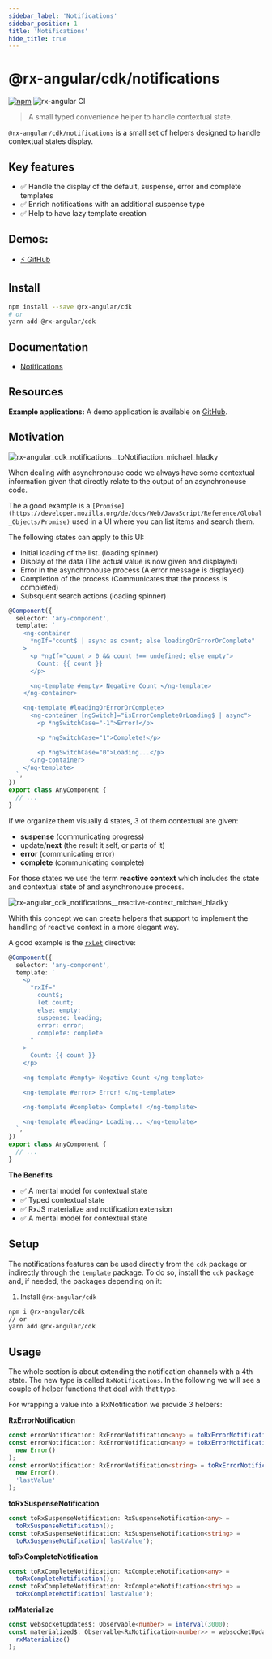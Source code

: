 ```yaml
---
sidebar_label: 'Notifications'
sidebar_position: 1
title: 'Notifications'
hide_title: true
---
```


# @rx-angular/cdk/notifications

[![npm](https://img.shields.io/npm/v/%40rx-angular%2Fcdk.svg)](https://www.npmjs.com/package/%40rx-angular%2Fcdk)
![rx-angular CI](https://github.com/rx-angular/rx-angular/workflows/rx-angular%20CI/badge.svg?branch=main)

> A small typed convenience helper to handle contextual state.

`@rx-angular/cdk/notifications` is a small set of helpers designed to handle contextual states display.

## Key features

- ✅ Handle the display of the default, suspense, error and complete templates
- ✅ Enrich notifications with an additional suspense type
- ✅ Help to have lazy template creation

## Demos:

- [⚡ GitHub](https://github.com/BioPhoton/rx-angular-cdk-notifications)

## Install

```bash
npm install --save @rx-angular/cdk
# or
yarn add @rx-angular/cdk
```

## Documentation

- [Notifications](http://rx-angular.io/docs/cdk/notifications)

## Resources

**Example applications:**
A demo application is available on [GitHub](https://stackblitz.com/edit/angular-async-ngif-with-error-tpb4uc).

## Motivation

![rx-angular_cdk_notifications__toNotifiaction_michael_hladky](https://user-images.githubusercontent.com/10064416/131154927-c56e1fbe-c01f-4c8a-9445-869db3f9bd0e.png)

When dealing with asynchronouse code we always have some contextual information given that directly relate to the output of an asynchronouse code.

The a good example is a `[Promise](https://developer.mozilla.org/de/docs/Web/JavaScript/Reference/Global_Objects/Promise)` used in a UI where you can list items and search them.

The following states can apply to this UI:

- Initial loading of the list. (loading spinner)
- Display of the data (The actual value is now given and displayed)
- Error in the asynchronouse process (A error message is displayed)
- Completion of the process (Communicates that the process is completed)
- Subsquent search actions (loading spinner)

```typescript
@Component({
  selector: 'any-component',
  template: `
    <ng-container
      *ngIf="count$ | async as count; else loadingOrErrorOrComplete"
    >
      <p *ngIf="count > 0 && count !== undefined; else empty">
        Count: {{ count }}
      </p>

      <ng-template #empty> Negative Count </ng-template>
    </ng-container>

    <ng-template #loadingOrErrorOrComplete>
      <ng-container [ngSwitch]="isErrorCompleteOrLoading$ | async">
        <p *ngSwitchCase="-1">Error!</p>

        <p *ngSwitchCase="1">Complete!</p>

        <p *ngSwitchCase="0">Loading...</p>
      </ng-container>
    </ng-template>
  `,
})
export class AnyComponent {
  // ...
}
```

If we organize them visually 4 states, 3 of them contextual are given:

- **suspense** (communicating progress)
- update/**next** (the result it self, or parts of it)
- **error** (communicating error)
- **complete** (communicating complete)

For those states we use the term **reactive context** which includes the state and contextual state of and asynchronouse process.

![rx-angular_cdk_notifications__reactive-context_michael_hladky](https://user-images.githubusercontent.com/10064416/131148610-cc39370a-37d9-4bb2-b8e2-538e68405bac.png)

Whith this concept we can create helpers that support to implement the handling of reactive context in a more elegant way.

A good example is the [`rxLet`](../../template/api/let-directive.md) directive:

```typescript
@Component({
  selector: 'any-component',
  template: `
    <p
      *rxIf="
        count$;
        let count;
        else: empty;
        suspense: loading;
        error: error;
        complete: complete
      "
    >
      Count: {{ count }}
    </p>

    <ng-template #empty> Negative Count </ng-template>

    <ng-template #error> Error! </ng-template>

    <ng-template #complete> Complete! </ng-template>

    <ng-template #loading> Loading... </ng-template>
  `,
})
export class AnyComponent {
  // ...
}
```

**The Benefits**

- ✅ A mental model for contextual state
- ✅ Typed contextual state
- ✅ RxJS materialize and notification extension
- ✅ A mental model for contextual state

## Setup

The notifications features can be used directly from the `cdk` package or indirectly through the `template` package.
To do so, install the `cdk` package and, if needed, the packages depending on it:

1. Install `@rx-angular/cdk`

```bash
npm i @rx-angular/cdk
// or
yarn add @rx-angular/cdk
```

## Usage

The whole section is about extending the notification channels with a 4th state.
The new type is called `RxNotifications`. In the following we will see a couple of helper functions that deal with that type.

For wrapping a value into a RxNotification we provide 3 helpers:

**RxErrorNotification**

```typescript
const errorNotification: RxErrorNotification<any> = toRxErrorNotification();
const errorNotification: RxErrorNotification<any> = toRxErrorNotification(
  new Error()
);
const errorNotification: RxErrorNotification<string> = toRxErrorNotification(
  new Error(),
  'lastValue'
);
```

**toRxSuspenseNotification**

```typescript
const toRxSuspenseNotification: RxSuspenseNotification<any> =
  toRxSuspenseNotification();
const toRxSuspenseNotification: RxSuspenseNotification<string> =
  toRxSuspenseNotification('lastValue');
```

**toRxCompleteNotification**

```typescript
const toRxCompleteNotification: RxCompleteNotification<any> =
  toRxCompleteNotification();
const toRxCompleteNotification: RxCompleteNotification<string> =
  toRxCompleteNotification('lastValue');
```

**rxMaterialize**

```typescript
const websocketUpdates$: Observable<number> = interval(3000);
const materialized$: Observable<RxNotification<number>> = websocketUpdates.pipe(
  rxMaterialize()
);
```
